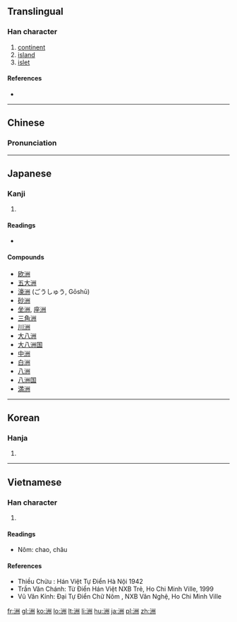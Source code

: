 ==Translingual==
{{stroke order|strokes=9}}

===Han character===
{{Han char|rn=85|rad=水|as=06|sn=9|four=3210<sub>0</sub>|canj=水戈中中 (EILL)|ids=⿰[[氵]][[州]]}}

# [[continent]]
# [[island]]
# [[islet]]

====References====
* {{Han ref|kx=0622.090|dkj=17413|dj=1018.070|hdz=31616.060|uh=6D32|ud=27954|bh=AC77|bd=44151}}

----

==Chinese==
{{zh-forms}}

===Pronunciation===
{{zh-pron
|m=zhōu
|c=zau1
|mn=chiu
|mc=y
|oc=y
|ma=
|cat=n
}}

----

==Japanese==

===Kanji===
{{ja-kanji|grade=|rs=水06}}

# {{defn|lang=ja|sort=水06}}

====Readings====
* {{ja-readings|goon=[[す]] (su)|kanon=[[しゅう]] (shū)|kun=[[しま]] (shima)}}

====Compounds====
* [[欧洲]]
* [[五大洲]]
* [[濠洲]] (ごうしゅう, Gōshū)
* [[砂洲]]
* [[坐洲]], [[座洲]]
* [[三角洲]]
* [[川洲]]
* [[大八洲]]
* [[大八洲国]]
* [[中洲]]
* [[白洲]]
* [[八洲]]
* [[八洲国]]
* [[満洲]]

----

==Korean==

===Hanja===
{{ko-hanja|hangeul=주|eumhun=|rv=ju|mr=chu|y=cwu}}

# {{defn|lang=ko|sort=水06}}

----

==Vietnamese==

===Han character===
{{vi-hantu|[[châu]], [[chao]]|rs=水06}}

# {{defn|lang=vi|sort=水06}}

====Readings====
* Nôm: chao, châu

====References====
* Thiều Chửu : Hán Việt Tự Điển  Hà Nội 1942
* Trần Văn Chánh: Từ Điển Hán Việt NXB Trẻ, Ho Chi Minh Ville, 1999
* Vũ Văn Kính: Đại Tự Điển Chữ Nôm , NXB Văn Nghệ, Ho Chi Minh Ville

[[fr:洲]]
[[gl:洲]]
[[ko:洲]]
[[lo:洲]]
[[lt:洲]]
[[li:洲]]
[[hu:洲]]
[[ja:洲]]
[[pl:洲]]
[[zh:洲]]